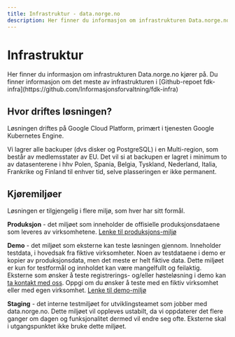 ```yaml
---
title: Infrastruktur - data.norge.no
description: Her finner du informasjon om infrastrukturen Data.norge.no kjører på
---
```


# Infrastruktur

<Ingress size='xs'>
    Her finner du informasjon om infrastrukturen Data.norge.no kjører på. Du finner informasjon om det meste av
    infrastrukturen i [Github-repoet fdk-infra](https://github.com/Informasjonsforvaltning/fdk-infra)
</Ingress>

## Hvor driftes løsningen?

Løsningen driftes på Google Cloud Platform, primært i tjenesten Google Kubernetes Engine.

Vi lagrer alle backuper (dvs disker og PostgreSQL) i en Multi-region, som består av medlemsstater av EU. Det vil si at backupen er lagret i minimum to av datasenterene i hhv Polen, Spania,
Belgia, Tyskland, Nederland, Italia, Frankrike og Finland til enhver tid, selve plasseringen er ikke permanent.

## Kjøremiljøer

Løsningen er tilgjengelig i flere miljø, som hver har sitt formål.

**Produksjon** - det miljøet som inneholder de offisielle produksjonsdataene som leveres av virksomhetene. [Lenke til produksjons-miljø](https://data.norge.no)

**Demo** - det miljøet som eksterne kan teste løsningen gjennom. Inneholder testdata, i hovedsak fra fiktive virksomheter. Noen av testdataene i demo er kopier av produksjonsdata, men det meste er helt fiktive data. Dette miljøet er kun for testformål og innholdet kan være mangelfullt og feilaktig. Eksterne som ønsker å teste registrerings- og/eller høsteløsning i demo kan [ta kontakt med oss](https://data.norge.no/nb/contact). Oppgi om du ønsker å teste med en fiktiv virksomhet eller med egen virksomhet. [Lenke til demo-miljø](https://demo.fellesdatakatalog.digdir.no/)

**Staging** - det interne testmiljøet for utviklingsteamet som jobber med data.norge.no. Dette miljøet vil oppleves ustabilt, da vi oppdaterer det flere ganger om dagen og funksjonalitet dermed vil endre seg ofte. Eksterne skal i utgangspunktet ikke bruke dette miljøet.
